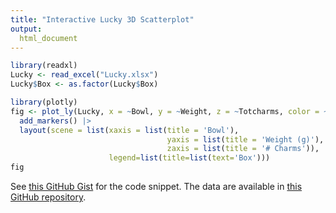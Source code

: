 ```yaml
---
title: "Interactive Lucky 3D Scatterplot"
output:
  html_document
---
```



```r
library(readxl)
Lucky <- read_excel("Lucky.xlsx")
Lucky$Box <- as.factor(Lucky$Box)

library(plotly)
fig <- plot_ly(Lucky, x = ~Bowl, y = ~Weight, z = ~Totcharms, color = ~Box) |>
  add_markers() |>
  layout(scene = list(xaxis = list(title = 'Bowl'),
                                   yaxis = list(title = 'Weight (g)'),
                                   zaxis = list(title = '# Charms')),
                      legend=list(title=list(text='Box')))
fig
```

See [this GitHub Gist](https://gist.github.com/gjkerns/47cd52013245609cd80f40d6e7e0a3ed) for the code snippet.  The data are available in [this GitHub repository](https://github.com/gjkerns/luckyCharms).

